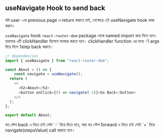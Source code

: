 
## useNavigate Hook to send back

যদি user -কে previous page এ return করাতে চাই, সেক্ষেত্রে এই useNavigate hook কাজ করবে।

`useNavigate` hook `react-router-dom` package থেকে named import করে নিতে হবে। তারপরে এটি clickHandler হিসেবে ব্যবহার করতে হবে। clickHandler function এর মধ্যে -1 args দিয়ে দিলে 1step back করাবে।

```js copy showLineNumbers {2, 9}
// dependencies
import { useNavigate } from "react-router-dom";

const About = () => {
    const navigate = useNavigate();
  return (
    <>
      <h2>About</h2>
      <button onClick={() => navigate(-1)}>Go Back</button>
    </>
  );
};

export default About;
```

<Callout type="warning" emoji="⚠️">
  যত স্টেপ back এ নিতে চাই সেটা `-` দিয়ে দিতে হবে, আর যত স্টেপ forward এ নিতে চাই সেটা `+` দিয়ে navigate(stepsValue) call করাতে হবে।
</Callout>